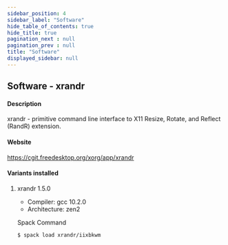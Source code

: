 ```yaml
---
sidebar_position: 4
sidebar_label: "Software"
hide_table_of_contents: true
hide_title: true
pagination_next : null
pagination_prev : null
title: "Software"
displayed_sidebar: null
---
```


## Software - xrandr


#### Description
xrandr - primitive command line interface to X11 Resize, Rotate, and Reflect (RandR) extension.

#### Website
https://cgit.freedesktop.org/xorg/app/xrandr

#### Variants installed

1. xrandr 1.5.0

    - Compiler: gcc 10.2.0
    - Architecture: zen2

    Spack Command
    ```bash
    $ spack load xrandr/iixbkwm
    ```
